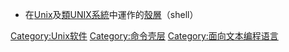 {{cat main|Unix shell}}
*在[[Unix|Unix]]及[[類UNIX系統|類UNIX系統]]中運作的[[殼層|殼層]]（shell）
[[Category:Unix软件|Category:Unix软件]]
[[Category:命令壳层|Category:命令壳层]]
[[Category:面向文本编程语言|Category:面向文本编程语言]]